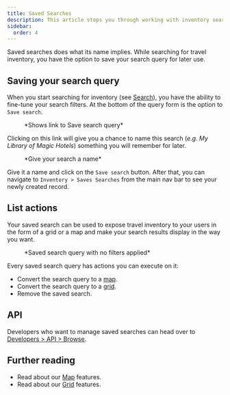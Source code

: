 ```yaml
---
title: Saved Searches
description: This article steps you through working with inventory search results that you want to sell.
sidebar:
  order: 4
---
```



Saved searches does what its name implies. While searching for travel inventory, you have the option to save your search query for later use.

## Saving your search query

When you start searching for inventory (see [Search](/studio/search)), you have the ability to fine-tune your search filters.
At the bottom of the query form is the option to `Save search`.

<figure>
<CloudinaryImage
      width="350"
      height="329"
      resize="scale"
      quality="best"
      alt="Save a search"
      src="academy/save-search"
      errorImage="noimage_opaque_nyrtl0.png"
    />
    <figcaption>*Shows link to Save search query*</figcaption>
</figure>

Clicking on this link will give you a chance to name this search (*e.g. My Library of Magic Hotels*) something you will remember for later.

<figure>
<CloudinaryImage
      width="350"
      height="329"
      resize="scale"
      quality="best"
      alt="Give your search a name"
      src="academy/name-save-search"
      errorImage="noimage_opaque_nyrtl0.png"
    />
    <figcaption>*Give your search a name*</figcaption>
</figure>

Give it a name and click on the `Save search` button. After that, you can navigate to `Inventory > Saves Searches` from the main nav bar to see your newly created record.

## List actions

Your saved search can be used to expose travel inventory to your users in the form of a grid or a map and make your search results display in the way you want.

<figure>
<CloudinaryImage
      width="700"
      height="939"
      resize="scale"
      quality="best"
      alt="Saved search actions"
      src="academy/saved-search-actions"
      errorImage="noimage_opaque_nyrtl0.png"
    />
    <figcaption>*Saved search query with no filters applied*</figcaption>
</figure>

Every saved search query has actions you can execute on it:

- Convert the search query to a [map](/studio/maps).
- Convert the search query to a [grid](/studio/grids).
- Remove the saved search.

## API

Developers who want to manage saved searches can head over to [Developers > API > Browse](/developers/apis/#browse-api).

## Further reading

- Read about our [Map](/studio/maps) features.
- Read about our [Grid](/studio/grids) features.
